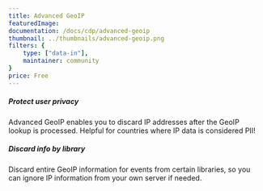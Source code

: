 ```yaml
---
title: Advanced GeoIP
featuredImage: 
documentation: /docs/cdp/advanced-geoip
thumbnail: ../thumbnails/advanced-geoip.png
filters: {
    type: ["data-in"],
    maintainer: community
}
price: Free
---
```


<Section
    divider={false}
    title="Extend the functionality of the default GeoIP app with advanced privacy and compliance options."
    size="full"
    cols={2}
>
    <div>
        <h5>Protect user privacy</h5>
        <p>Advanced GeoIP enables you to discard IP addresses after the GeoIP lookup is processed. Helpful for countries where IP data is considered PII!</p>
    </div>
    <div>
        <h5>Discard info by library</h5>
        <p>Discard entire GeoIP information for events from certain libraries, so you can ignore IP information from your own server if needed.</p>
    </div>
</Section>

<TutorialsSlider topic="advanced-geoip" />

<Documentation />

